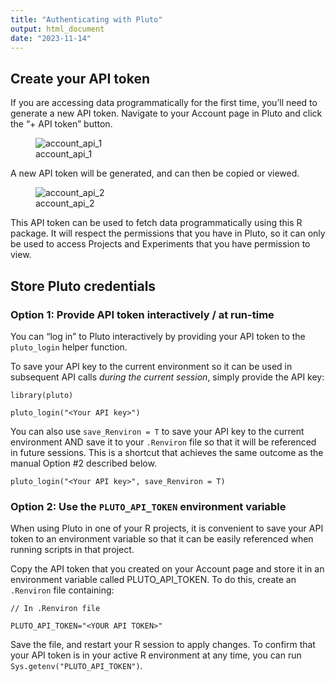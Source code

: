 ```yaml
---
title: "Authenticating with Pluto"
output: html_document
date: "2023-11-14"
---
```


## Create your API token

If you are accessing data programmatically for the first time, you'll need to generate a new API token. Navigate to your Account page in Pluto and click the "+ API token" button.

![account_api_1](https://user-images.githubusercontent.com/4951228/200467418-beaab6f8-f905-4915-8572-08e527604a7e.png)

A new API token will be generated, and can then be copied or viewed.

![account_api_2](https://user-images.githubusercontent.com/4951228/200467423-abee2baf-1f9b-41bb-8628-e7ee2d105603.png)

This API token can be used to fetch data programmatically using this R package. It will respect the permissions that you have in Pluto, so it can only be used to access Projects and Experiments that you have permission to view.


## Store Pluto credentials

### Option 1: Provide API token interactively / at run-time

You can "log in" to Pluto interactively by providing your API token to the `pluto_login` helper function.

To save your API key to the current environment so it can be used in subsequent API calls _during the current session_, simply provide the API key:

```
library(pluto)

pluto_login("<Your API key>")
```

You can also use `save_Renviron = T` to save your API key to the current environment AND save it to your `.Renviron` file so that it will be referenced in future sessions. This is a shortcut that achieves the same outcome as the manual Option #2 described below.

```
pluto_login("<Your API key>", save_Renviron = T)
```

### Option 2: Use the `PLUTO_API_TOKEN` environment variable

When using Pluto in one of your R projects, it is convenient to save your API token to an environment variable so that it can be easily referenced when running scripts in that project.

Copy the API token that you created on your Account page and store it in an environment variable called PLUTO_API_TOKEN. To do this, create an `.Renviron` file containing:

```
// In .Renviron file

PLUTO_API_TOKEN="<YOUR API TOKEN>"
```

Save the file, and restart your R session to apply changes. To confirm that your API token is in your active R environment at any time, you can run `Sys.getenv("PLUTO_API_TOKEN")`.
